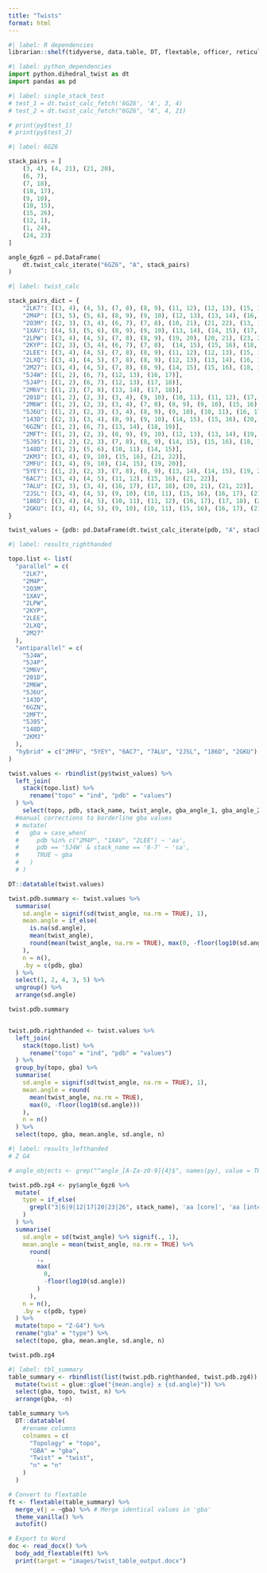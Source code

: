 ```yaml
---
title: "Twists"
format: html
---
```


```r
#| label: R dependencies
librarian::shelf(tidyverse, data.table, DT, flextable, officer, reticulate)
```

```python
#| label: python_dependencies
import python.dihedral_twist as dt
import pandas as pd

```

```python
#| label: single_stack_test
# test_1 = dt.twist_calc_fetch('6GZ6', 'A', 3, 4)
# test_2 = dt.twist_calc_fetch("6GZ6", "A", 4, 21)
```

```r
# print(py$test_1)
# print(py$test_2)
```

```python
#| label: 6GZ6

stack_pairs = [
    (3, 4), (4, 21), (21, 20),
    (6, 7),
    (7, 18),
    (18, 17),
    (9, 10),
    (10, 15),
    (15, 26),
    (12, 1),
    (1, 24),
    (24, 23)
]

angle_6gz6 = pd.DataFrame(
    dt.twist_calc_iterate("6GZ6", "A", stack_pairs)
)
```

```python
#| label: twist_calc

stack_pairs_dict = {
    "2LK7": [(3, 4), (4, 5), (7, 8), (8, 9), (11, 12), (12, 13), (15, 16), (16, 17)],
    "2M4P": [(3, 5), (5, 6), (8, 9), (9, 10), (12, 13), (13, 14), (16, 17), (17, 18)],
    "2O3M": [(2, 3), (3, 4), (6, 7), (7, 8), (10, 21), (21, 22), (13, 14), (14, 15)],
    "1XAV": [(4, 5), (5, 6), (8, 9), (9, 10), (13, 14), (14, 15), (17, 18), (18, 19)],
    "2LPW": [(3, 4), (4, 5), (7, 8), (8, 9), (19, 20), (20, 21), (23, 24), (24, 25)],
    "2KYP": [(2, 3), (3, 4), (6, 7), (7, 8),  (14, 15), (15, 16), (18, 19), (19, 20)],
    "2LEE": [(3, 4), (4, 5), (7, 8), (8, 9), (11, 12), (12, 13), (15, 16), (16, 17)],
    "2LXQ": [(3, 4), (4, 5), (7, 8), (8, 9), (12, 13), (13, 14), (16, 17), (17, 18)],
    "2M27": [(3, 4), (4, 5), (7, 8), (8, 9), (14, 15), (15, 16), (18, 19), (19, 20)],
    "5J4W": [(1, 2), (6, 7), (12, 13), (16, 17)],
    "5J4P": [(1, 2), (6, 7), (12, 13), (17, 18)],
    "2M6V": [(1, 2), (7, 8), (13, 14), (17, 18)],
    "201D": [(1, 2), (2, 3), (3, 4), (9, 10), (10, 11), (11, 12), (17, 18), (18, 19), (19, 20), (25, 26), (26, 27), (27, 28)],
    "2M6W": [(1, 2), (2, 3), (3, 4), (7, 8), (8, 9), (9, 10), (15, 16), (16, 17), (17, 18), (21, 22), (22, 23), (23, 24)],
    "5J6U": [(1, 2), (2, 3), (3, 4), (8, 9), (9, 10), (10, 11), (16, 17), (17, 18), (18, 19), (22, 23), (23, 24), (24, 25)],
    "143D": [(2, 3), (3, 4), (8, 9), (9, 10), (14, 15), (15, 16), (20, 21), (21, 22)],
    "6GZN": [(1, 2), (6, 7), (13, 14), (18, 19)],
    "2MFT": [(1, 2), (2, 3), (8, 9), (9, 10), (12, 13), (13, 14), (19, 20), (20, 21)],
    "5J05": [(1, 2), (2, 3), (7, 8), (8, 9), (14, 15), (15, 16), (18, 19), (19, 20)],
    "148D": [(1, 2), (5, 6), (10, 11), (14, 15)],
    "2KM3": [(3, 4), (9, 10), (15, 16), (21, 22)],
    "2MFU": [(3, 4), (9, 10), (14, 15), (19, 20)],
    "5YEY": [(1, 2), (2, 3), (7, 8), (8, 9), (13, 14), (14, 15), (19, 20), (20, 21)],
    "6AC7": [(3, 4), (4, 5), (11, 12), (15, 16), (21, 22)],
    "7ALU": [(2, 3), (3, 4), (16, 17), (17, 18), (20, 21), (21, 22)],
    "2JSL": [(3, 4), (4, 5), (9, 10), (10, 11), (15, 16), (16, 17), (21, 22), (22, 23)],
    "186D": [(3, 4), (4, 5), (10, 11), (11, 12), (16, 17), (17, 18), (21, 22), (22, 23)],
    "2GKU": [(3, 4), (4, 5), (9, 10), (10, 11), (15, 16), (16, 17), (21, 22), (22, 23)]
}

twist_values = {pdb: pd.DataFrame(dt.twist_calc_iterate(pdb, "A", stack_pairs)) for pdb, stack_pairs in stack_pairs_dict.items()}

```

```r
#| label: results_righthanded

topo.list <- list(
  "parallel" = c(
    "2LK7",
    "2M4P",
    "2O3M",
    "1XAV",
    "2LPW",
    "2KYP",
    "2LEE",
    "2LXQ",
    "2M27"
  ),
  "antiparallel" = c(
    "5J4W",
    "5J4P",
    "2M6V",
    "201D",
    "2M6W",
    "5J6U",
    "143D",
    "6GZN",
    "2MFT",
    "5J05",
    "148D",
    "2KM3"
  ),
  "hybrid" = c("2MFU", "5YEY", "6AC7", "7ALU", "2JSL", "186D", "2GKU")
)

twist.values <- rbindlist(py$twist_values) %>%
  left_join(
    stack(topo.list) %>%
      rename("topo" = "ind", "pdb" = "values")
  ) %>% 
    select(topo, pdb, stack_name, twist_angle, gba_angle_1, gba_angle_2, gba) 
  #manual corrections to borderline gba values
  # mutate(
  #   gba = case_when(
  #     pdb %in% c("2M4P", "1XAV", "2LEE") ~ 'aa',
  #     pdb == '5J4W' & stack_name == '6-7' ~ 'sa',
  #     TRUE ~ gba
  #   )
  # )

DT::datatable(twist.values)

twist.pdb.summary <- twist.values %>%
  summarise(
    sd.angle = signif(sd(twist_angle, na.rm = TRUE), 1),
    mean.angle = if_else(
      is.na(sd.angle),
      mean(twist_angle),
      round(mean(twist_angle, na.rm = TRUE), max(0, -floor(log10(sd.angle))))
    ),
    n = n(),
    .by = c(pdb, gba)
  ) %>%
  select(1, 2, 4, 3, 5) %>% 
  ungroup() %>% 
  arrange(sd.angle)

twist.pdb.summary


twist.pdb.righthanded <- twist.values %>%
  left_join(
    stack(topo.list) %>%
      rename("topo" = "ind", "pdb" = "values")
  ) %>%
  group_by(topo, gba) %>%
  summarise(
    sd.angle = signif(sd(twist_angle, na.rm = TRUE), 1),
    mean.angle = round(
      mean(twist_angle, na.rm = TRUE),
      max(0, -floor(log10(sd.angle)))
    ),
    n = n()
  ) %>%
  select(topo, gba, mean.angle, sd.angle, n)

```

```r
#| label: results_lefthanded
# Z G4

# angle_objects <- grep("^angle_[A-Za-z0-9]{4}$", names(py), value = TRUE)

twist.pdb.zg4 <- py$angle_6gz6 %>%
  mutate(
    type = if_else(
      grepl("3|6|9|12|17|20|23|26", stack_name), 'aa [core]', 'aa [interface]'
    )
  ) %>%
  summarise(
    sd.angle = sd(twist_angle) %>% signif(., 1),
    mean.angle = mean(twist_angle, na.rm = TRUE) %>%
      round(
        .,
        max(
          0,
          -floor(log10(sd.angle))
        )
      ),
    n = n(),
    .by = c(pdb, type)
  ) %>%
  mutate(topo = "Z-G4") %>%
  rename("gba" = "type") %>%
  select(topo, gba, mean.angle, sd.angle, n)

twist.pdb.zg4
```

```r
#| label: tbl_summary
table_summary <- rbindlist(list(twist.pdb.righthanded, twist.pdb.zg4)) %>%
  mutate(twist = glue::glue("{mean.angle} ± {sd.angle}")) %>%
  select(gba, topo, twist, n) %>%
  arrange(gba, -n)

table_summary %>%
  DT::datatable(
    #rename columns
    colnames = c(
      "Topology" = "topo",
      "GBA" = "gba",
      "Twist" = "twist",
      "n" = "n"
    )
  )

# Convert to flextable
ft <- flextable(table_summary) %>%
  merge_v(j = ~gba) %>% # Merge identical values in 'gba'
  theme_vanilla() %>%
  autofit()

# Export to Word
doc <- read_docx() %>%
  body_add_flextable(ft) %>%
  print(target = "images/twist_table_output.docx")

```
